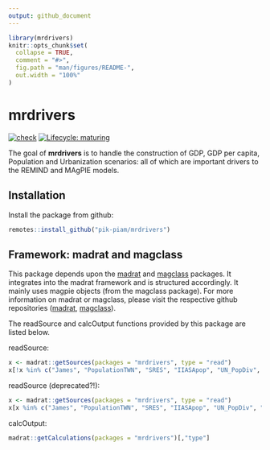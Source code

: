 ```yaml
---
output: github_document
---
```


<!-- README.md is generated from README.Rmd. Please edit that file -->

```r
library(mrdrivers)
knitr::opts_chunk$set(
  collapse = TRUE,
  comment = "#>",
  fig.path = "man/figures/README-",
  out.width = "100%"
)
```

# mrdrivers

<!-- badges: start -->

[![check](https://github.com/pik-piam/mrdrivers/actions/workflows/test-buildlibrary.yaml/badge.svg)](https://github.com/pik-piam/mrdrivers/actions/workflows/test-buildlibrary.yaml)
[![Lifecycle: maturing](https://img.shields.io/badge/lifecycle-experimental-orange.svg)](https://lifecycle.r-lib.org/articles/stages.html#experimental)

<!-- badges: end -->

The goal of **mrdrivers** is to handle the construction of GDP, GDP per capita, Population and Urbanization scenarios: all of which are important drivers to the REMIND and MAgPIE models.

## Installation

Install the package from github:

```r
remotes::install_github("pik-piam/mrdrivers")
```

## Framework: madrat and magclass

This package depends upon the [madrat](https://github.com/pik-piam/madrat#readme) and [magclass](https://github.com/pik-piam/magclass#readme) packages. It integrates into the madrat framework and is structured accordingly. It mainly uses magpie objects (from the magclass package). For more information on madrat or magclass, please visit the respective github repositories ([madrat](https://github.com/pik-piam/madrat#readme), [magclass](https://github.com/pik-piam/magclass#readme)).  
  
The readSource and calcOutput functions provided by this package are listed below.  

readSource:
```r
x <- madrat::getSources(packages = "mrdrivers", type = "read")
x[!x %in% c("James", "PopulationTWN", "SRES", "IIASApop", "UN_PopDiv", "PWT", "OECD")]
```

readSource (deprecated?!):
```r
x <- madrat::getSources(packages = "mrdrivers", type = "read")
x[x %in% c("James", "PopulationTWN", "SRES", "IIASApop", "UN_PopDiv", "PWT", "OECD")]
```

calcOutput:
```r
madrat::getCalculations(packages = "mrdrivers")[,"type"]
```



